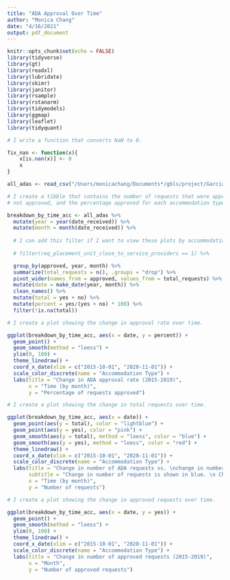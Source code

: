 ```yaml
---
title: "ADA Approval Over Time"
author: "Monica Chang"
date: "4/16/2021"
output: pdf_document
---
```


```r
knitr::opts_chunk$set(echo = FALSE)
library(tidyverse)
library(gt)
library(readxl)
library(lubridate)
library(skimr)
library(janitor)
library(rsample)
library(rstanarm)
library(tidymodels)
library(ggmap)
library(leaflet)
library(tidyquant)
```

```r

# I write a function that converts NaN to 0.

fix_nan <- function(x){
    x[is.nan(x)] <- 0
    x
}

all_adas <- read_csv("/Users/monicachang/Documents*/gbls/project/Garcia-vs-DHCD/processed_data/all_adas.csv")

# I create a tibble that contains the number of requests that were approved, 
# not approved, and the percentage approved for each accommodation type and month.

breakdown_by_time_acc <- all_adas %>%
  mutate(year = year(date_received)) %>%
  mutate(month = month(date_received)) %>% 
  
  # I can add this filter if I want to view these plots by accommodation type.
  
  # filter(req_placement_unit_close_to_service_providers == 1) %>%

  group_by(approved, year, month) %>%
  summarize(total_requests = n(), .groups = "drop") %>%
  pivot_wider(names_from = approved, values_from = total_requests) %>%
  mutate(date = make_date(year, month)) %>%
  clean_names() %>%
  mutate(total = yes + no) %>%
  mutate(percent = yes/(yes + no) * 100) %>%
  filter(!is.na(total))

# I create a plot showing the change in approval rate over time.

ggplot(breakdown_by_time_acc, aes(x = date, y = percent)) + 
  geom_point() +
  geom_smooth(method = "loess") +
  ylim(0, 100) +
  theme_linedraw() +
  coord_x_date(xlim = c("2015-10-01", "2020-11-01")) +
  scale_color_discrete(name = "Accommodation Type") +
  labs(title = "Change in ADA approval rate (2015-2019)",
       x = "Time (by month)",
       y = "Percentage of requests approved")

# I create a plot showing the change in total requests over time.

ggplot(breakdown_by_time_acc, aes(x = date)) + 
  geom_point(aes(y = total), color = "lightblue") +
  geom_point(aes(y = yes), color = "pink") +
  geom_smooth(aes(y = total), method = "loess", color = "blue") +
  geom_smooth(aes(y = yes), method = "loess", color = "red") +
  theme_linedraw() +
  coord_x_date(xlim = c("2015-10-01", "2020-11-01")) +
  scale_color_discrete(name = "Accommodation Type") +
  labs(title = "Change in number of ADA requests vs. \nchange in number of approved ADA requests (2015-2019)",
       subtitle = "Change in number of requests is shown in blue. \n Change in approved requests is shown in red.",
       x = "Time (by month)",
       y = "Number of requests")

# I create a plot showing the change in approved requests over time.

ggplot(breakdown_by_time_acc, aes(x = date, y = yes)) + 
  geom_point() +
  geom_smooth(method = "loess") +
  ylim(0, 100) +
  theme_linedraw() +
  coord_x_date(xlim = c("2015-10-01", "2020-11-01")) +
  scale_color_discrete(name = "Accommodation Type") +
  labs(title = "Change in number of approved requests (2015-2019)",
       x = "Month",
       y = "Number of approved requests")

```